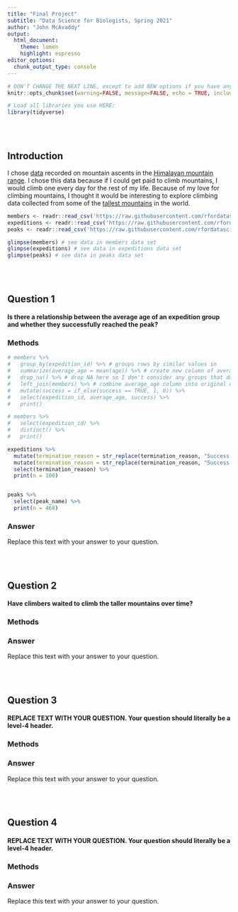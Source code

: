 ```yaml
---
title: "Final Project"
subtitle: "Data Science for Biologists, Spring 2021"
author: "John McAvaddy"
output: 
  html_document:
    theme: lumen
    highlight: espresso
editor_options: 
  chunk_output_type: console
---
```


```r
# DON'T CHANGE THE NEXT LINE, except to add NEW options if you have any.
knitr::opts_chunk$set(warning=FALSE, message=FALSE, echo = TRUE, include = TRUE)

# Load all libraries you use HERE:
library(tidyverse)
```

<br><br>

## Introduction

I chose [data](https://github.com/rfordatascience/tidytuesday/tree/master/data/2020/2020-09-22) recorded on mountain ascents in the [Himalayan mountain range](https://en.wikipedia.org/wiki/Himalayas). I chose this data because if I could get paid to climb mountains, I would climb one every day for the rest of my life. Because of my love for climbing mountains, I thought it would be interesting to explore climbing data collected from some of the [tallest mountains](https://en.wikipedia.org/wiki/List_of_highest_mountains_on_Earth) in the world. 

```r
members <- readr::read_csv('https://raw.githubusercontent.com/rfordatascience/tidytuesday/master/data/2020/2020-09-22/members.csv')
expeditions <- readr::read_csv('https://raw.githubusercontent.com/rfordatascience/tidytuesday/master/data/2020/2020-09-22/expeditions.csv')
peaks <- readr::read_csv('https://raw.githubusercontent.com/rfordatascience/tidytuesday/master/data/2020/2020-09-22/peaks.csv')

glimpse(members) # see data in members data set
glimpse(expeditions) # see data in expeditions data set
glimpse(peaks) # see data in peaks data set
```

<br><br>

## Question 1

#### Is there a relationship between the average age of an expedition group and whether they successfully reached the peak?

### Methods
```r
# members %>%
#   group_by(expedition_id) %>% # groups rows by similar values in 
#   summarize(average_age = mean(age)) %>% # create new column of average ages of each expedition group
#   drop_na() %>% # drop NA here so I don't consider any groups that do not have a "complete" average age
#   left_join(members) %>% # combine average_age column into original data set 
#   mutate(success = if_else(success == TRUE, 1, 0)) %>%
#   select(expedition_id, average_age, success) %>%
#   print()

# members %>%
#   select(expedition_id) %>%
#   distinct() %>%
#   print()

expeditions %>%
  mutate(termination_reason = str_replace(termination_reason, "Success (main peak) ", "Success")) %>%
  mutate(termination_reason = str_replace(termination_reason, "Success (subpeak) ", "Success")) %>%
  select(termination_reason) %>%
  print(n = 100)


peaks %>%
  select(peak_name) %>%
  print(n = 468)

```
### Answer

Replace this text with your answer to your question.


<br><br>

## Question 2

#### Have climbers waited to climb the taller mountains over time?
### Methods

### Answer

Replace this text with your answer to your question.

<br><br>

## Question 3

#### REPLACE TEXT WITH YOUR QUESTION. Your question should literally be a level-4 header.

### Methods

### Answer

Replace this text with your answer to your question.


<br><br>

## Question 4

#### REPLACE TEXT WITH YOUR QUESTION. Your question should literally be a level-4 header.

### Methods

### Answer

Replace this text with your answer to your question.
